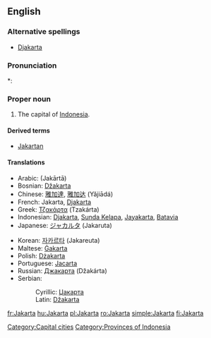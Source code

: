 {{wikipedia}}
==English==

===Alternative spellings===
* [[Djakarta]]

===Pronunciation===
*: {{rhymes|ɑː(r)tə}}

===Proper noun===
{{en-proper noun}}

# The capital of [[Indonesia]].

====Derived terms====
*[[Jakartan]]

====Translations====
{{trans-top|capital of Indonesia}}
* Arabic: {{Arab|[[جاكرتا]]}} (Jakārtā) {{f}}
* Bosnian: [[Džakarta#Bosnian|Džakarta]] {{f}}
* Chinese: [[雅加達]], [[雅加达]] (Yăjiādá)
* French: Jakarta, [[Djakarta]]
* Greek: [[Τζακάρτα]] (Tzakárta)
* Indonesian: [[Djakarta]], [[Sunda Kelapa]], [[Jayakarta]], [[Batavia]]
* Japanese: [[ジャカルタ]] (Jakaruta)
{{trans-mid}}
* Korean: [[자카르타]] (Jakareuta)
* Maltese: [[Ġakarta]]
* Polish: [[Dżakarta]] {{f}}
* Portuguese: [[Jacarta]] {{f}}
* Russian: [[Джакарта]] (Džakárta) {{f}}
* Serbian:
*: Cyrillic: [[Џакарта#Serbian|Џакарта]] {{f}}
*: Latin: [[Džakarta#Serbian|Džakarta]] {{f}}
{{trans-bottom}}

[[Category:Capital cities]]
[[Category:Provinces of Indonesia]]

[[fr:Jakarta]]
[[hu:Jakarta]]
[[pl:Jakarta]]
[[ro:Jakarta]]
[[simple:Jakarta]]
[[fi:Jakarta]]